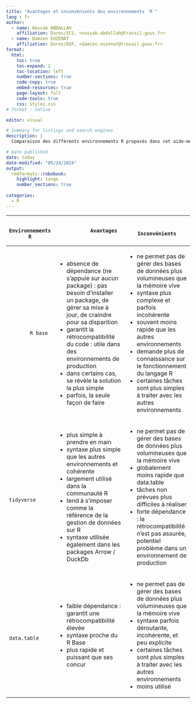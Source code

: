 ```yaml
---
title: "Avantages et inconvénients des environnements `R`"
lang : fr
author:
  - name: Nassab ABDALLAH
    affiliation: Dares/SCS, <nassab.abdallah@travail.gouv.fr>
  - name: Damien EUZENAT
    affiliation: Dares/DIP, <damien.euzenat@travail.gouv.fr>
format:
  html:
    toc: true
    toc-expand: 2
    toc-location: left
    number-sections: true
    code-copy: true
    embed-resources: true
    page-layout: full
    code-tools: true
    css: styles.css
# format : native    

editor: visual

# Summary for listings and search engines
description: |
  Comparaison des différents environnements R proposés dans cet aide-mémoire.

# Date published
date: today
date-modified: "05/24/2024"
output:
  rmdformats::robobook:
    highlight: tango
    number_sections: true
  
categories:
  - R
---
```


+------------------------+---------------------------------------------------------------------------------------------------------------------------------------------------------+------------------------------------------------------------------------------------------------------------------------+
|       Environnements R |               Avantages                                                                                                                                 |             Inconvénients                                                                                              |
+========================+=========================================================================================================================================================+========================================================================================================================+
|            R base      | -   absence de dépendance (ne s'appuie sur aucun package) : pas besoin d'installer un package, de gérer sa mise à jour, de craindre pour sa disparition | -   ne permet pas de gérer des bases de données plus volumineuses que la mémoire vive                                  |
|                        | -   garantit la rétrocompatibilité du code : utile dans des environnements de production                                                                | -   syntaxe plus complexe et parfois incohérente                                                                       |
|                        | -   dans certains cas, se révèle la solution la plus simple                                                                                             | -   souvent moins rapide que les autres environnements                                                                 |
|                        | -   parfois, la seule façon de faire                                                                                                                    | -   demande plus de connaissance sur le fonctionnement du langage R                                                    |
|                        |                                                                                                                                                         | -   certaines tâches sont plus simples à traiter avec les autres environnements                                        |
+------------------------+---------------------------------------------------------------------------------------------------------------------------------------------------------+------------------------------------------------------------------------------------------------------------------------+
|            tidyverse   | -   plus simple à prendre en main                                                                                                                       | -   ne permet pas de gérer des bases de données plus volumineuses que la mémoire vive                                  |
|                        | -   syntaxe plus simple que les autres environnements et cohérente                                                                                      | -   globalement moins rapide que data.table                                                                            |
|                        | -   largement utilisé dans la communauté R                                                                                                              | -   tâches non prévues plus difficiles à réaliser                                                                      |
|                        | -   tend à s'imposer comme la référence de la gestion de données sur R                                                                                  | -   forte dépendance : la rétrocompatibilité n'est pas assurée, potentiel problème dans un environnement de production |
|                        | -   syntaxe utilisée également dans les packages Arrow / DuckDb                                                                                         |                                                                                                                        |
+------------------------+---------------------------------------------------------------------------------------------------------------------------------------------------------+------------------------------------------------------------------------------------------------------------------------+
|            data.table  | -   faible dépendance : garantit une rétrocompatibilité élevée                                                                                          | -   ne permet pas de gérer des bases de données plus volumineuses que la mémoire vive                                  |
|                        | -   syntaxe proche du R Base                                                                                                                            | -   syntaxe parfois déroutante, incohérente, et peu explicite                                                          |
|                        | -   plus rapide et puissant que ses concur                                                                                                              | -   certaines tâches sont plus simples à traiter avec les autres environnements                                        |
|                        |                                                                                                                                                         | -   moins utilisé                                                                                                      |
+------------------------+---------------------------------------------------------------------------------------------------------------------------------------------------------+------------------------------------------------------------------------------------------------------------------------+

